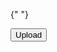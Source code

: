 <script>

<Meta title="Components/Molecules/File Upload"/>

# ⚛️ File Upload

## Usage

```js
<script>
    import FileUpload from "@dusk-network/file-upload";

    let schema = yup.object().shape({
    file: yup
      .mixed()
      .label("Upload file")
      .required("A file is required")
      .test("fileSize", "File too large", (value) => value && value[0].size <= 1000000)
      .test(
        "fileFormat",
        "Unsupported file format",
        (value) => value && ["image/png", "image/jpeg"].includes(value[0].type),
      ),
    });

    let fields = {
        file: null,
    };

    let uploaded = false;
    let submitted = false;
    function formSubmit() {
        submitted = true;
        if (schema.isValidSync({ file: fields.file })) {
        uploaded = true;
        submitted = false;
        alert("submit form");
        } else {
        uploaded = false;
        }
    }
</script>

{" "}
<Form submitted="{submitted}" schema="{schema}" fields="{fields}" submitHandler="{formSubmit}">
  <Control name="file" let:id let:state>
    <FileUpload
      id="{id}"
      state="{state}"
      uploaded="{uploaded}"
      on:inputFile="{(event) => (fields.file = event.detail.file)}"
    />
  </Control>
  <Control>
    <Button type="submit" size="lg" variant="cta">
      Upload
    </Button>
  </Control>
</Form>
